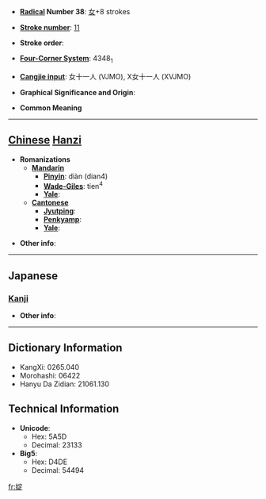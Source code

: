 * '''[[Wiktionary:Chinese radical index| Radical]] Number 38''': [[Wiktionary:Chinese radical index 女|女]]+8 strokes

* '''[[Wiktionary:Chinese total strokes index|Stroke number]]''': [[Wiktionary:Chinese total strokes index 11|11]]

* '''Stroke order''': 

* '''[[Wiktionary:Chinese four corner index|Four-Corner System]]''': 4348<sub>1</sub>

* '''[[Wiktionary:Chinese Cangjie index|Cangjie input]]''': 女十一人 (VJMO), X女十一人 (XVJMO)

* '''Graphical Significance and Origin''': 

* '''Common Meaning'''

----

== [[Chinese]] [[Hanzi]] ==

* '''Romanizations'''
** '''[[Mandarin]]'''
*** '''[[Pinyin]]''': diàn (dian4)
*** '''[[Wade-Giles]]''': tien<sup>4</sup>
*** '''[[Yale]]''': 
** '''[[Cantonese]]'''
*** '''[[Jyutping]]''':
*** '''[[Penkyamp]]''': 
*** '''[[Yale]]''': 

* '''Other info''': 

----

==Japanese==
===[[Kanji]]===
{{kanji|on readings=[[てん]] (ten), [[でん]] (den)
|kun readings=
}}

* '''Other info''':  

----

== Dictionary Information ==

* KangXi: 0265.040
* Morohashi: 06422
* Hanyu Da Zidian: 21061.130

== Technical Information ==

* '''Unicode''':
** Hex: 5A5D
** Decimal: 23133
* '''Big5''':
** Hex: D4DE
** Decimal: 54494

[[fr:婝]]